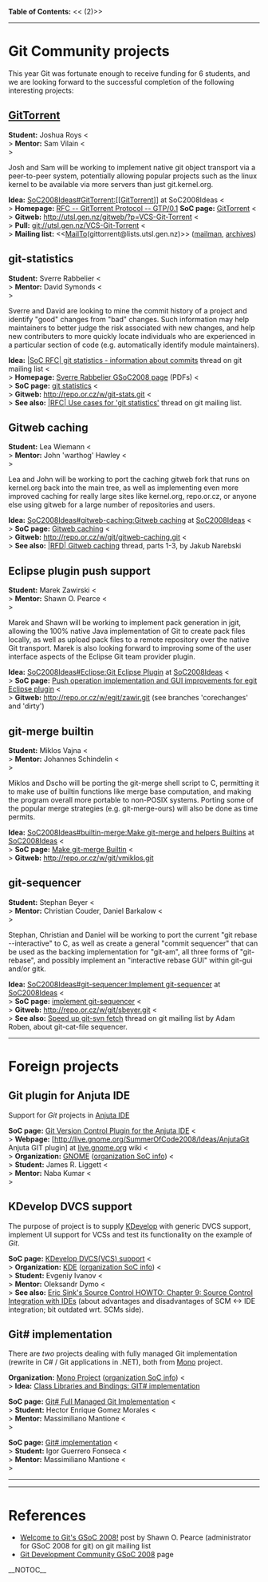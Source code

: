 <b>Table of Contents:</b>
<<<!-- ! TOC here -->(2)>>
----
= Git Community projects =

This year Git was fortunate enough to receive funding for 6 students,
and we are looking forward to the successful completion of the
following interesting projects:

== [[GitTorrent]] ==
<b>Student:</b> Joshua Roys <<BR>>
<b>Mentor:</b>  Sam Vilain  <<BR>>

Josh and Sam will be working to implement native git object
transport via a peer-to-peer system, potentially allowing
popular projects such as the linux kernel to be available
via more servers than just git.kernel.org.

<b>Idea:</b> [[SoC2008Ideas#GitTorrent:[[GitTorrent]]]] at SoC2008Ideas <<BR>>
<b>Homepage:</b> [http://gittorrent.utsl.gen.nz/rfc.html RFC -- GitTorrent Protocol -- GTP/0.1]
<b>SoC page:</b> [http://code.google.com/soc/2008/git/appinfo.html?csaid=F544F0DAA82AFDFC GitTorrent] <<BR>>
<b>Gitweb:</b> http://utsl.gen.nz/gitweb/?p=VCS-Git-Torrent <<BR>>
<b>Pull:</b> git://utsl.gen.nz/VCS-Git-Torrent <<BR>>
<b>Mailing list:</b> <<[[MailTo]](gittorrent@lists.utsl.gen.nz)>> ([http://lists.utsl.gen.nz/mailman/listinfo.cgi/gittorrent mailman], [http://lists.utsl.gen.nz/pipermail/gittorrent/ archives])

== git-statistics ==
<b>Student:</b> Sverre Rabbelier <<BR>>
<b>Mentor:</b>  David Symonds    <<BR>>

Sverre and David are looking to mine the commit history of
a project and identify "good" changes from "bad" changes.
Such information may help maintainers to better judge the
risk associated with new changes, and help new contributers
to more quickly locate individuals who are experienced in
a particular section of code (e.g. automatically identify
module maintainers).

<b>Idea:</b> [http://thread.gmane.org/gmane.comp.version-control.git/77728 |SoC RFC| git statistics - information about commits] thread on git mailing list <<BR>>
<b>Homepage:</b> [http://alturin.googlepages.com/gsoc2008 Sverre Rabbelier GSoC2008 page] (PDFs) <<BR>>
<b>SoC page:</b> [http://code.google.com/soc/2008/git/appinfo.html?csaid=C73DCF4CEBF4295D git statistics] <<BR>>
<b>Gitweb:</b> http://repo.or.cz/w/git-stats.git <<BR>>
<b>See also:</b> [http://thread.gmane.org/gmane.comp.version-control.git/81534 |RFC| Use cases for 'git statistics'] thread on git mailing list.

== Gitweb caching ==
<b>Student:</b> Lea Wiemann           <<BR>>
<b>Mentor:</b>  John 'warthog' Hawley <<BR>> 

Lea and John will be working to port the caching gitweb fork
that runs on kernel.org back into the main tree, as well as
implementing even more improved caching for really large sites
like kernel.org, repo.or.cz, or anyone else using gitweb for
a large number of repositories and users.

<b>Idea:</b> [[SoC2008Ideas#gitweb-caching:Gitweb caching]] at [[SoC2008Ideas]] <<BR>>
<b>SoC page:</b> [http://code.google.com/soc/2008/git/appinfo.html?csaid=C5B7544DDE4909C3 Gitweb caching] <<BR>>
<b>Gitweb:</b> http://repo.or.cz/w/git/gitweb-caching.git <<BR>>
<b>See also:</b> [http://thread.gmane.org/gmane.comp.version-control.git/77529 |RFD| Gitweb caching] thread, parts 1-3, by Jakub Narebski

== Eclipse plugin push support ==
<b>Student:</b> Marek Zawirski  <<BR>>
<b>Mentor:</b>  Shawn O. Pearce <<BR>>

Marek and Shawn will be working to implement pack generation
in jgit, allowing the 100% native Java implementation of Git
to create pack files locally, as well as upload pack files to
a remote repository over the native Git transport.  Marek is
also looking forward to improving some of the user interface
aspects of the Eclipse Git team provider plugin.

<b>Idea:</b> [[SoC2008Ideas#Eclipse:Git Eclipse Plugin]] at [[SoC2008Ideas]] <<BR>>
<b>SoC page:</b> [http://code.google.com/soc/2008/git/appinfo.html?csaid=DD669FC01FC5F07B Push operation implementation and GUI improvements for egit Eclipse plugin] <<BR>>
<b>Gitweb:</b> http://repo.or.cz/w/egit/zawir.git (see branches 'corechanges' and 'dirty')

== git-merge builtin ==
<b>Student:</b> Miklos Vajna        <<BR>>
<b>Mentor:</b>  Johannes Schindelin <<BR>>

Miklos and Dscho will be porting the git-merge shell script
to C, permitting it to make use of builtin functions like
merge base computation, and making the program overall more
portable to non-POSIX systems.  Porting some of the popular
merge strategies (e.g. git-merge-ours) will also be done as
time permits.

<b>Idea:</b> [[SoC2008Ideas#builtin-merge:Make git-merge and helpers Builtins]] at [[SoC2008Ideas]] <<BR>>
<b>SoC page:</b> [http://code.google.com/soc/2008/git/appinfo.html?csaid=C6691859F6E209E8 Make git-merge Builtin] <<BR>>
<b>Gitweb:</b> http://repo.or.cz/w/git/vmiklos.git

== git-sequencer ==
<b>Student:</b> Stephan Beyer                     <<BR>>
<b>Mentor:</b>  Christian Couder, Daniel Barkalow <<BR>>

Stephan, Christian and Daniel will be working to port the
current "git rebase --interactive" to C, as well as create
a general "commit sequencer" that can be used as the backing
implementation for "git-am", all three forms of "git-rebase",
and possibly implement an "interactive rebase GUI" within
git-gui and/or gitk.

<b>Idea:</b> [[SoC2008Ideas#git-sequencer:Implement git-sequencer]] at [[SoC2008Ideas]] <<BR>>
<b>SoC page:</b> [http://code.google.com/soc/2008/git/appinfo.html?csaid=92728710F52338C1 implement git-sequencer] <<BR>>
<b>Gitweb:</b> http://repo.or.cz/w/git/sbeyer.git <<BR>>
<b>See also:</b> [http://thread.gmane.org/gmane.comp.version-control.git/80240 Speed up git-svn fetch] thread on git mailing list by Adam Roben, about git-cat-file sequencer.

----
= Foreign projects =
== Git plugin for Anjuta IDE ==

Support for <i>Git</i> projects in [http://anjuta.sourceforge.net/ Anjuta IDE]

<b>SoC page:</b> [http://code.google.com/soc/2008/gnome/appinfo.html?csaid=674D114D9E574B36 Git Version Control Plugin for the Anjuta IDE] <<BR>>
<b>Webpage:</b>  [http://live.gnome.org/SummerOfCode2008/Ideas/[[AnjutaGit]] Anjuta GIT plugin] at [http://live.gnome.org/Home live.gnome.org] wiki <<BR>>
<b>Organization:</b> [http://www.gnome.org/ GNOME] ([http://code.google.com/soc/2008/gnome/about.html organization SoC info]) <<BR>>
<b>Student:</b> James R. Liggett <<BR>>
<b>Mentor:</b>  Naba Kumar       <<BR>>

== KDevelop DVCS support ==

The purpose of project is to supply [http://www.kdevelop.org/ KDevelop] with generic DVCS support, implement UI support for VCSs and test its functionality on the example of <i>Git</i>.

<b>SoC page:</b> [http://code.google.com/soc/2008/kde/appinfo.html?csaid=9A4258C09B92FE9E KDevelop DVCS(VCS) support] <<BR>>
<b>Organization:</b> [http://www.kde.org/ KDE] ([http://code.google.com/soc/2008/kde/about.html organization SoC info]) <<BR>>
<b>Student:</b> Evgeniy Ivanov <<BR>>
<b>Mentor:</b>  Oleksandr Dymo <<BR>>
<b>See also:</b> [http://www.ericsink.com/scm/scm_ide_integration.html Eric Sink's Source Control HOWTO: Chapter 9: Source Control Integration with IDEs] (about advantages and disadvantages of SCM <-> IDE integration; bit outdated wrt. SCMs side).

== Git# implementation ==

There are <i>two</i> projects dealing with fully managed Git implementation (rewrite in C# / Git applications in .NET), both from [http://www.mono-project.com/ Mono] project.

<b>Organization:</b> [http://www.mono-project.com/ Mono Project] ([http://code.google.com/soc/2008/mono/about.html organization SoC info]) <<BR>>
<b>Idea:</b> [http://www.mono-project.com/StudentProjects#GIT.23_implementation Class Libraries and Bindings: GIT# implementation]

<b>SoC page:</b> [http://code.google.com/soc/2008/mono/appinfo.html?csaid=E6D8A717A88A7632 Git# Full Managed Git Implementation] <<BR>>
<b>Student:</b> Hector Enrique Gomez Morales <<BR>>
<b>Mentor:</b>  Massimiliano Mantione        <<BR>>

<b>SoC page:</b> [http://code.google.com/soc/2008/mono/appinfo.html?csaid=F2E71A4D93E7EF37 Git# implementation] <<BR>>
<b>Student:</b> Igor Guerrero Fonseca <<BR>>
<b>Mentor:</b>  Massimiliano Mantione <<BR>>

----
----
= References =
* [http://permalink.gmane.org/gmane.comp.version-control.git/80050 Welcome to Git's GSoC 2008!] post by Shawn O. Pearce (administrator for GSoC 2008 for git) on git mailing list
* [http://code.google.com/soc/2008/git/about.html Git Development Community GSoC 2008] page

__NOTOC__
